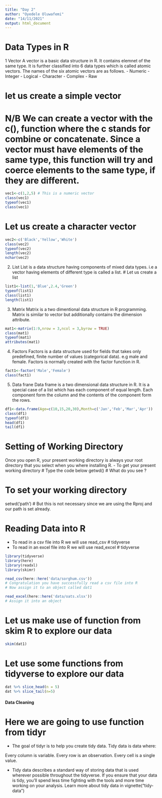 ```yaml
---
title: "Day 2"
author: "Oyedele Oluwafemi"
date: "14/11/2021"
output: html_document
---
```


# Data Types in R
1 Vector
A vector is a basic data structure in R. It contains elemnet of the same type. It is further classified into 6 data types which is called atomic vectors. The names of the six atomic vectors are as follows.
- Numeric
- Integer
- Logical
- Character
- Complex
- Raw

# let us create a simple vector
# N/B We can create a vector with the c(), function where the **c** stands for combine or concatenate. Since a vector must have elements of the same type, this function will try and coerce elements to the same type, if they are different.

```r
vec1<-c(1,2,5) # This is a numeric vector
class(vec1)
typeof(vec1)
class(vec1)
```

# Let us create a character vector
```r
vec2<-c('Black','Yellow','White')
class(vec2)
typeof(vec2)
length(vec2)
nchar(vec2)
```

2. List
List is a data structure having components of mixed data types. i.e a vector having elements of different type is called a list. 
# Let us create a list
```r
list1<-list(1,'Blue',2.4,'Green')
typeof(list1)
class(list1)
length(list1)
```

3. Matrix
Matrix is a two dimentional data structure in R programming. Matrix is similar to vector but additionally contains the dimension attribute. 
```r
mat1<-matrix(1:9,nrow = 3,ncol = 3,byrow = TRUE)
class(mat1)
typeof(mat1)
attributes(mat1)
```

4. Factors
Factors is a data structure used for fields that takes only predefined, finite number of values (categorical data). e.g male and female. Factors is normally created with the factor function in R.

```r
fact1<-factor('Male','Female')
class(fact1)
```

5. Data frane
Data frame is a two dimensional data structure in R. It is a special case of a list which has each component of equal length. Each component form the column and the contents of the component form the rows.

```r
df1<-data.frame(Age=c(10,15,20,30),Month=c('Jan','Feb','Mar','Apr'))
class(df1)
typeof(df1)
head(df1)
tail(df1)
```

# Setting of Working Directory
Once you open R, your present working directory is always your root directory that you select when you where installing R.
- To get your present working directory
# Type the code below
getwd()    # What do you see ?

# To set your working directory 

setwd('path') # But this is not necessary since we are using the Rproj and our path is set already.

# Reading Data into R
- To read in a csv file into R we will use read_csv  # tidyverse
- To read in an excel file into R we will use read_excel # tidyverse

```r
library(tidyverse)
library(here)
library(readxl)
library(skimr)
```



```r
read_csv(here::here('data/sorghum.csv')) 
# Congratulation you have successfully read a csv file into R
# Now assign it to an object called dat1
```

```r
read_excel(here::here('data/oats.xlsx'))
# Assign it into an object
```

# Let us make use of function from skim R to explore our data

```r
skim(dat1)
```

# Let use some functions from tidyverse to explore our data
```r
dat %>% slice_head(n = 5)
dat %>% slice_tail(n=5)
```


#### Data Cleaning  ####
# Here we are going to use function from tidyr

- The goal of tidyr is to help you create tidy data. Tidy data is data where:

Every column is variable.
Every row is an observation.
Every cell is a single value.

- Tidy data describes a standard way of storing data that is used wherever possible throughout the tidyverse. If you ensure that your data is tidy, you’ll spend less time fighting with the tools and more time working on your analysis. Learn more about tidy data in vignette("tidy-data")
